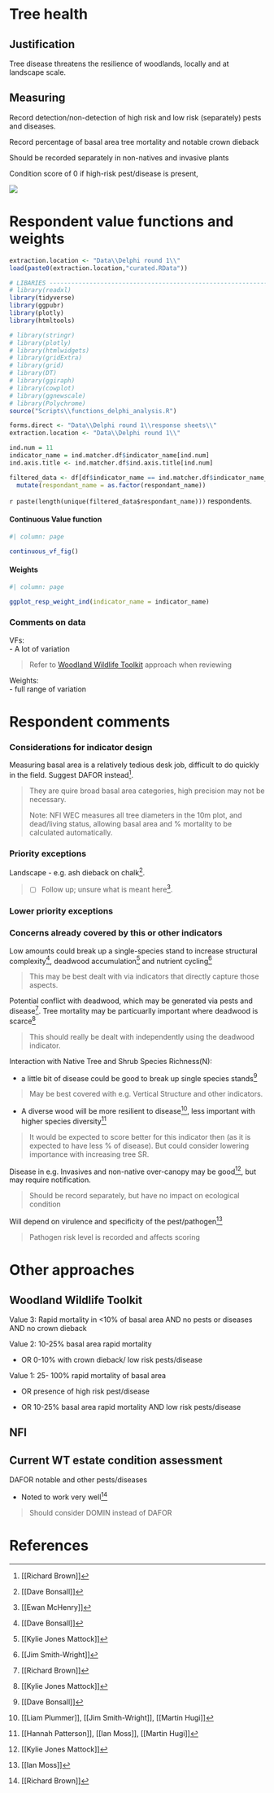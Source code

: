 # Tree health

## Justification

Tree disease threatens the resilience of woodlands, locally and at landscape scale.

## Measuring

Record detection/non-detection of high risk and low risk (separately) pests and diseases.

Record percentage of basal area tree mortality and notable crown dieback

Should be recorded separately in non-natives and invasive plants

Condition score of 0 if high-risk pest/disease is present,

![](images/Tree health 2023-11-14 16.12.01.excalidraw.png)

# Respondent value functions and weights

```r
extraction.location <- "Data\\Delphi round 1\\"
load(paste0(extraction.location,"curated.RData"))
```

```r

# LIBARIES ---------------------------------------------------------------
# library(readxl)
library(tidyverse)
library(ggpubr)
library(plotly)
library(htmltools)

# library(stringr)
# library(plotly)
# library(htmlwidgets)
# library(gridExtra)
# library(grid)
# library(DT)
# library(ggiraph)
# library(cowplot)
# library(ggnewscale)
# library(Polychrome)
source("Scripts\\functions_delphi_analysis.R")

forms.direct <- "Data\\Delphi round 1\\response sheets\\"
extraction.location <- "Data\\Delphi round 1\\"

```

```r

ind.num = 11
indicator_name = ind.matcher.df$indicator_name[ind.num]
ind.axis.title <- ind.matcher.df$ind.axis.title[ind.num]

filtered_data <- df[df$indicator_name == ind.matcher.df$indicator_name_for_extraction[ind.num], ] %>% 
  mutate(respondant_name = as.factor(respondant_name))

```

`r paste(length(unique(filtered_data$respondant_name)))` respondents.

::: panel-tabset
#### Continuous Value function

```r
#| column: page

continuous_vf_fig()

```

#### Weights

```r
#| column: page

ggplot_resp_weight_ind(indicator_name = indicator_name)

```
:::

### Comments on data

VFs:\
- A lot of variation

> Refer to [Woodland Wildlife Toolkit] approach when reviewing

Weights:\
- full range of variation

# Respondent comments

### Considerations for indicator design

Measuring basal area is a relatively tedious desk job, difficult to do quickly in the field. Suggest DAFOR instead[^15_tree-heath-1].

[^15_tree-heath-1]: \[\[Richard Brown\]\]

> They are quire broad basal area categories, high precision may not be necessary.
>
> Note: NFI WEC measures all tree diameters in the 10m plot, and dead/living status, allowing basal area and % mortality to be calculated automatically.

### Priority exceptions

Landscape - e.g. ash dieback on chalk[^15_tree-heath-2].

[^15_tree-heath-2]: \[\[Dave Bonsall\]\]

> -   [ ] Follow up; unsure what is meant here[^15_tree-heath-3].

[^15_tree-heath-3]: \[\[Ewan McHenry\]\]

### Lower priority exceptions

### Concerns already covered by this or other indicators

Low amounts could break up a single-species stand to increase structural complexity[^15_tree-heath-4], deadwood accumulation[^15_tree-heath-5] and nutrient cycling[^15_tree-heath-6]

[^15_tree-heath-4]: \[\[Dave Bonsall\]\]

[^15_tree-heath-5]: \[\[Kylie Jones Mattock\]\]

[^15_tree-heath-6]: \[\[Jim Smith-Wright\]\]

> This may be best dealt with via indicators that directly capture those aspects.

Potential conflict with deadwood, which may be generated via pests and disease[^15_tree-heath-7]. Tree mortality may be particuarlly important where deadwood is scarce[^15_tree-heath-8]

[^15_tree-heath-7]: \[\[Richard Brown\]\]

[^15_tree-heath-8]: \[\[Kylie Jones Mattock\]\]

> This should really be dealt with independently using the deadwood indicator.

Interaction with Native Tree and Shrub Species Richness(N):

-   a little bit of disease could be good to break up single species stands[^15_tree-heath-9]

[^15_tree-heath-9]: \[\[Dave Bonsall\]\]

> May be best covered with e.g. Vertical Structure and other indicators.

-   A diverse wood will be more resilient to disease[^15_tree-heath-10], less important with higher species diversity[^15_tree-heath-11]

[^15_tree-heath-10]: \[\[Liam Plummer\]\], \[\[Jim Smith-Wright\]\], \[\[Martin Hugi\]\]

[^15_tree-heath-11]: \[\[Hannah Patterson\]\], \[\[Ian Moss\]\], \[\[Martin Hugi\]\]

> It would be expected to score better for this indicator then (as it is expected to have less % of disease). But could consider lowering importance with increasing tree SR.

Disease in e.g. Invasives and non-native over-canopy may be good[^15_tree-heath-12], but may require notification.

[^15_tree-heath-12]: \[\[Kylie Jones Mattock\]\]

> Should be record separately, but have no impact on ecological condition

Will depend on virulence and specificity of the pest/pathogen[^15_tree-heath-13]

[^15_tree-heath-13]: \[\[Ian Moss\]\]

> Pathogen risk level is recorded and affects scoring

# Other approaches

## Woodland Wildlife Toolkit  {sec-wwt_health=""}

Value 3: Rapid mortality in \<10% of basal area AND no pests or diseases AND no crown dieback

Value 2: 10-25% basal area rapid mortality

-    OR 0-10% with crown dieback/ low risk pests/disease

Value 1: 25- 100% rapid mortality of basal area

-   OR presence of high risk pest/disease

-   OR 10-25% basal area rapid mortality AND low risk pests/disease

## NFI

## Current WT estate condition assessment

DAFOR notable and other pests/diseases

-   Noted to work very well[^15_tree-heath-14]

[^15_tree-heath-14]: \[\[Richard Brown\]\]

> Should consider DOMIN instead of DAFOR

# References
